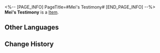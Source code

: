 <%-- [PAGE_INFO]
PageTitle=#Mei's Testimony#
[END_PAGE_INFO] --%>
{{Item Infobox
|title       = Mei's Testimony
|id          = 140127
|image       = Item Mei's Testimony.png
|type        = 
|invCategory = Missions
|rarity      = 3
|effect      = 
|description = Testimony that Tantan had recorded at the scene of the incident. It is no simple task to get useful information out of the victim's jumbled statements.
}}
'''Mei's Testimony''' is a [[Item]].

==Other Languages==
{{Other Languages
|en   = Mei's Testimony
|zhs  = 梅姐证言
|zht  = 梅姐證言
|ja   = バイ姉の証言
|ko   = 메이 씨의 증언
|es   = Testimonio de Mei
|fr   = Témoignage de Mei
|ru   = Показания Мэй
|th   = คำให้การของ Mei
|vi   = Tường Trình Của Chị Mei
|de   = Meis Zeugenaussage
|id   = Kesaksian Mei
|pt   = Testemunho da Mei
}}

==Change History==
{{Change History|2.0}}